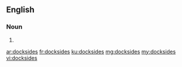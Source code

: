 ==English==

===Noun===
{{head|en|plural}}

# {{plural of|dockside|lang=en|nocat=1}}

[[ar:docksides]]
[[fr:docksides]]
[[ku:docksides]]
[[mg:docksides]]
[[my:docksides]]
[[vi:docksides]]
